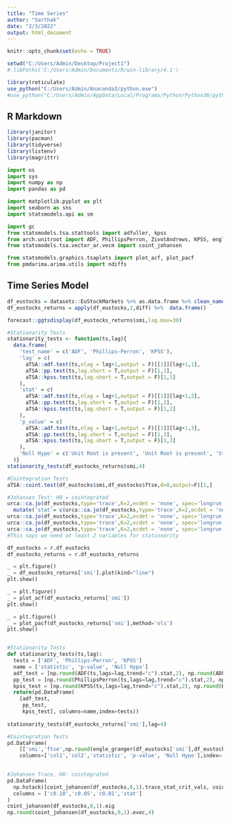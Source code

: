 ---
title: "Time Series"
author: "Sarthak"
date: "2/3/2022"
output: html_document
---

```{r setup, include=FALSE}
knitr::opts_chunk$set(echo = TRUE)

setwd("C:/Users/Admin/Desktop/Project1")
#.libPaths('C:/Users/Admin/Documents/R/win-library/4.1')

library(reticulate)
use_python("C:/Users/Admin/Anaconda3/python.exe")
#use_python("C:/Users/Admin/AppData/Local/Programs/Python/Python36/python.exe")
```

## R Markdown

```{r, include=F}
library(janitor)
library(pacman)
library(tidyverse)
library(listenv)
library(magrittr)
```

```{python, include=F}
import os
import sys
import numpy as np
import pandas as pd

import matplotlib.pyplot as plt
import seaborn as sns
import statsmodels.api as sm

import gc
from statsmodels.tsa.stattools import adfuller, kpss
from arch.unitroot import ADF, PhillipsPerron, ZivotAndrews, KPSS, engle_granger
from statsmodels.tsa.vector_ar.vecm import coint_johansen

from statsmodels.graphics.tsaplots import plot_acf, plot_pacf
from pmdarima.arima.utils import ndiffs
```

## Time Series Model

```{r}
df_eustocks = datasets::EuStockMarkets %>% as.data.frame %>% clean_names()
df_eustocks_returns = apply(df_eustocks,2,diff) %>%  data.frame()

forecast::ggtsdisplay(df_eustocks_returns$smi,lag.max=30)

#Stationarity Tests
stationarity_tests <- function(ts,lag){
  data.frame(
    'test_name' = c('ADF', 'Phillips-Perron', 'KPSS'),
    'lag' = c(
      aTSA::adf.test(ts,nlag = lag+1,output = F)[[1]][lag+1,1],
      aTSA::pp.test(ts,lag.short = T,output = F)[1,1],
      aTSA::kpss.test(ts,lag.short = T,output = F)[1,1]
    ),
    'stat' = c(
      aTSA::adf.test(ts,nlag = lag+1,output = F)[[1]][lag+1,2],
      aTSA::pp.test(ts,lag.short = T,output = F)[1,2],
      aTSA::kpss.test(ts,lag.short = T,output = F)[1,2]
    ),
    'p_value' = c(
      aTSA::adf.test(ts,nlag = lag+1,output = F)[[1]][lag+1,3],
      aTSA::pp.test(ts,lag.short = T,output = F)[1,3],
      aTSA::kpss.test(ts,lag.short = T,output = F)[1,3]
    ),
    'Null Hypo' = c('Unit Root is present', 'Unit Root is present', 'Stationary')
  )}
stationarity_tests(df_eustocks_returns$smi,4)

#Cointegration Tests
aTSA::coint.test(df_eustocks$smi,df_eustocks$ftse,d=0,output=F)[1,]

#Johansen Test: H0 = cointegrated
urca::ca.jo(df_eustocks,type='trace',K=2,ecdet = 'none', spec='longrun')@cval %>% as.data.frame %>%  
  mutate('stat'= c(urca::ca.jo(df_eustocks,type='trace',K=2,ecdet = 'none', spec='longrun')@teststat) %>%  round(2))
urca::ca.jo(df_eustocks,type='trace',K=2,ecdet = 'none', spec='longrun')@lambda
urca::ca.jo(df_eustocks,type='trace',K=2,ecdet = 'none', spec='longrun')@V
urca::ca.jo(df_eustocks,type='trace',K=2,ecdet = 'none', spec='longrun')@W
#This says we need at least 2 variables for stationarity
```

```{python}
df_eustocks = r.df_eustocks
df_eustocks_returns = r.df_eustocks_returns

_ = plt.figure()
_ = df_eustocks_returns['smi'].plot(kind="line")
plt.show()

_ = plt.figure()
_ = plot_acf(df_eustocks_returns['smi'])
plt.show()

_ = plt.figure()
_ = plot_pacf(df_eustocks_returns['smi'],method='ols')
plt.show()


#Stationarity Tests
def stationarity_tests(ts,lag):
  tests = ['ADF', 'Phillips-Perron', 'KPSS']
  name = ['statistic', 'p-value', 'Null Hypo']
  adf_test = [np.round(ADF(ts,lags=lag,trend="c").stat,2), np.round(ADF(ts,lags=lag,trend="c").pvalue,4), ADF(ts,lags=lag,trend="c").null_hypothesis]
  pp_test = [np.round(PhillipsPerron(ts,lags=lag,trend="c").stat,2), np.round(PhillipsPerron(ts,lags=lag,trend="c").pvalue,4), PhillipsPerron(ts,lags=lag,trend="c").null_hypothesis]
  kpss_test = [np.round(KPSS(ts,lags=lag,trend="c").stat,2), np.round(KPSS(ts,lags=lag,trend="c").pvalue,4), KPSS(ts,lags=lag,trend="c").null_hypothesis]
  return(pd.DataFrame(
    [adf_test,
     pp_test,
     kpss_test], columns=name,index=tests))
     
stationarity_tests(df_eustocks_returns['smi'],lag=4)

#Cointegration Tests
pd.DataFrame(
    [['smi','ftse',np.round(engle_granger(df_eustocks['smi'],df_eustocks['ftse'],lags=3).stat,2), np.round(engle_granger(df_eustocks['smi'],df_eustocks['ftse'],lags=3).pvalue,4), engle_granger(df_eustocks['smi'],df_eustocks['ftse'],lags=3).null_hypothesis]], 
    columns=['col1','col2','statistic', 'p-value', 'Null Hypo'],index=['Engle-Granger'])
    

#Johansen Trace, H0: cointegrated
pd.DataFrame(
  np.hstack([coint_johansen(df_eustocks,0,1).trace_stat_crit_vals, coint_johansen(df_eustocks,0,1).trace_stat.reshape(4,1)]),
  columns = ['c0.10','c0.05','c0.01','stat']
)
coint_johansen(df_eustocks,0,1).eig
np.round(coint_johansen(df_eustocks,0,1).evec,4)

```


